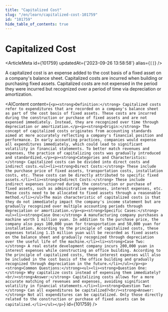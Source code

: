 ```yaml
---
title: "Capitalized Cost"
slug: "/en/learn/capitalized-cost-101759"
id: "101759"
hide_table_of_contents: true
---
```



# Capitalized Cost

<ArticleMeta id={101759} updatedAt={'2023-09-26 13:58:58'} alias={`[]`} />
<div className='border-solid border-b border-t-0 my-4 border-[var(--ifm-color-gray-300)]' />

A capitalized cost is an expense added to the cost basis of a fixed asset on a company's balance sheet. Capitalized costs are incurred when building or purchasing fixed assets. Capitalized costs are not expensed in the period they were incurred but recognized over a period of time via depreciation or amortization.

<AIContent content={`<p><strong>Definition:</strong> Capitalized costs refer to expenditures that are recorded on a company's balance sheet as part of the cost basis of fixed assets. These costs are incurred during the construction or purchase of fixed assets and are not expensed immediately. Instead, they are recognized over time through depreciation or amortization.</p><p><strong>Origin:</strong> The concept of capitalized costs originates from accounting standards aimed at more accurately reflecting a company's financial position and performance. In early accounting practices, companies would expense all expenditures immediately, which could lead to significant volatility in financial statements. To better match revenues and expenses, the practice of capitalizing costs was gradually introduced and standardized.</p><p><strong>Categories and Characteristics:</strong> Capitalized costs can be divided into direct costs and indirect costs.<ul><li><strong>Direct Costs:</strong> These include the purchase price of fixed assets, transportation costs, installation costs, etc. These costs can be directly attributed to specific fixed assets.</li><li><strong>Indirect Costs:</strong> These include indirect expenses incurred during the construction or purchase of fixed assets, such as administrative expenses, interest expenses, etc. These costs need to be allocated to fixed assets through a reasonable method.</li></ul>The main characteristic of capitalized costs is that they do not immediately impact the company's income statement but are gradually recognized over multiple accounting periods through depreciation or amortization.</p><p><strong>Specific Cases:</strong><ul><li><strong>Case One:</strong> A manufacturing company purchases a machine worth 1 million yuan. In addition to the purchase price, the company also pays 100,000 yuan for transportation and 50,000 yuan for installation. According to the principle of capitalized costs, these expenses totaling 1.15 million yuan will be recorded as fixed assets on the balance sheet and gradually recognized through depreciation over the useful life of the machine.</li><li><strong>Case Two:</strong> A real estate development company incurs 200,000 yuan in interest expenses while constructing an office building. According to the principle of capitalized costs, these interest expenses will also be included in the cost basis of the office building and gradually recognized through depreciation in the future.</li></ul></p><p><strong>Common Questions:</strong><ul><li><strong>Question One:</strong> Why capitalize costs instead of expensing them immediately?<br/><strong>Answer:</strong> Capitalizing costs allows for a more accurate matching of revenues and expenses, avoiding significant volatility in financial statements.</li><li><strong>Question Two:</strong> Can all expenditures be capitalized?<br/><strong>Answer:</strong> Not all expenditures can be capitalized. Only those directly related to the construction or purchase of fixed assets can be capitalized.</li></ul></p>`} id={101759} />
